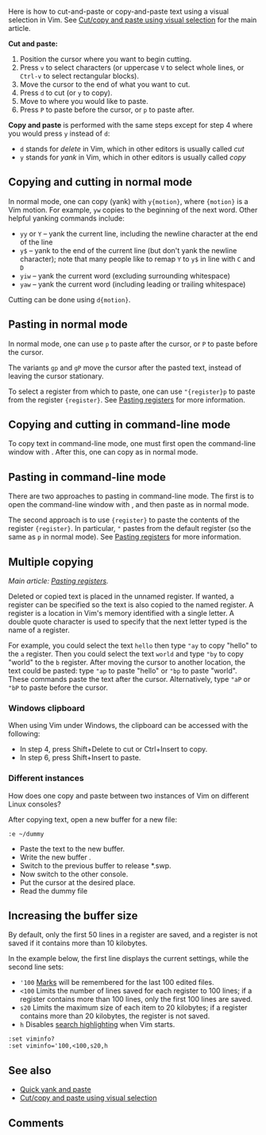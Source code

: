 {{TipImported
|id=312
|previous=311
|next=313
|created=August 13, 2002
|complexity=intermediate
|author=
|version=6.0
|rating=688/270
|category1=Getting started
|category2=
}}
Here is how to cut-and-paste or copy-and-paste text using a visual selection in Vim. See [[Cut/copy and paste using visual selection]] for the main article.

'''Cut and paste:'''
#Position the cursor where you want to begin cutting.
#Press <code>v</code> to select characters (or uppercase <code>V</code> to select whole lines, or <code>Ctrl-v</code> to select rectangular blocks).
#Move the cursor to the end of what you want to cut.
#Press <code>d</code> to cut (or <code>y</code> to copy).
#Move to where you would like to paste.
#Press <code>P</code> to paste before the cursor, or <code>p</code> to paste after.

'''Copy and paste''' is performed with the same steps except for step 4 where you would press <code>y</code> instead of <code>d</code>:
*<code>d</code> stands for ''delete'' in Vim, which in other editors is usually called ''cut''
*<code>y</code> stands for ''yank'' in Vim, which in other editors is usually called ''copy''

==Copying and cutting in normal mode==

In normal mode, one can copy (yank) with <code>y{motion}</code>, where <code>{motion}</code> is a Vim motion. For example, <code>yw</code> copies to the beginning of the next word. Other helpful yanking commands include:

*<code>yy</code> or <code>Y</code> – yank the current line, including the newline character at the end of the line
*<code>y$</code> – yank to the end of the current line (but don't yank the newline character); note that many people like to remap <code>Y</code> to <code>y$</code> in line with <code>C</code> and <code>D</code>
*<code>yiw</code> – yank the current word (excluding surrounding whitespace)
*<code>yaw</code> – yank the current word (including leading or trailing whitespace)

Cutting can be done using <code>d{motion}</code>.

==Pasting in normal mode==

In normal mode, one can use <code>p</code> to paste after the cursor, or <code>P</code> to paste before the cursor.

The variants <code>gp</code> and <code>gP</code> move the cursor after the pasted text, instead of leaving the cursor stationary.

To select a register from which to paste, one can use <code>"{register}p</code> to paste from the register <code>{register}</code>. See [[Pasting registers]] for more information.

==Copying and cutting in command-line mode==

To copy text in command-line mode, one must first open the command-line window with <code><C-f></code>. After this, one can copy as in normal mode.

==Pasting in command-line mode==

There are two approaches to pasting in command-line mode. The first is to open the command-line window with <code><C-f></code>, and then paste as in normal mode.

The second approach is to use <code><C-r>{register}</code> to paste the contents of the register <code>{register}</code>. In particular, <code><C-r>"</code> pastes from the default register (so the same as <code>p</code> in normal mode). See [[Pasting registers]] for more information.

==Multiple copying==
''Main article: [[Pasting registers]].''

Deleted or copied text is placed in the unnamed register. If wanted, a register can be specified so the text is also copied to the named register. A register is a location in Vim's memory identified with a single letter. A double quote character is used to specify that the next letter typed is the name of a register.

For example, you could select the text <code>hello</code> then type <code>"ay</code> to copy "hello" to the <code>a</code> register. Then you could select the text <code>world</code> and type <code>"by</code> to copy "world" to the <code>b</code> register. After moving the cursor to another location, the text could be pasted: type <code>"ap</code> to paste "hello" or <code>"bp</code> to paste "world". These commands paste the text after the cursor. Alternatively, type <code>"aP</code> or <code>"bP</code> to paste before the cursor.

===Windows clipboard===
When using Vim under Windows, the clipboard can be accessed with the following:
*In step 4, press Shift+Delete to cut or Ctrl+Insert to copy.
*In step 6, press Shift+Insert to paste.

===Different instances===
How does one copy and paste between two instances of Vim on different Linux consoles?

After copying text, open a new buffer for a new file:
 :e ~/dummy

*Paste the text to the new buffer.
*Write the new buffer {{Code|:w}}.
*Switch to the previous buffer {{Code|:bp}} to release *.swp.
*Now switch to the other console.
*Put the cursor at the desired place.
*Read the dummy file {{Code|:r ~/dummy}}

==Increasing the buffer size==
By default, only the first 50 lines in a register are saved, and a register is not saved if it contains more than 10 kilobytes. {{help|'viminfo'}}

In the example below, the first line displays the current settings, while the second line sets:
*<code>'100</code> [[Using marks|Marks]] will be remembered for the last 100 edited files.
*<code><100</code> Limits the number of lines saved for each register to 100 lines; if a register contains more than 100 lines, only the first 100 lines are saved.
*<code>s20</code> Limits the maximum size of each item to 20 kilobytes; if a register contains more than 20 kilobytes, the register is not saved.
*<code>h</code> Disables [[Highlight all search pattern matches|search highlighting]] when Vim starts.
<pre>
:set viminfo?
:set viminfo='100,<100,s20,h
</pre>

==See also==
*[[VimTip356|Quick yank and paste]]
* [[Cut/copy and paste using visual selection]]

==Comments==

